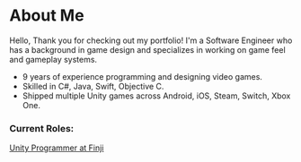 # About Me

Hello, Thank you for checking out my portfolio! I'm a Software Engineer who has a background in game design and specializes in working on game feel and gameplay systems. 

<div style="text-align: left">

- 9 years of experience programming and designing video games.
- Skilled in C#, Java, Swift, Objective C.
- Shipped multiple Unity games across Android, iOS, Steam, Switch, Xbox One.  

</div>

### Current Roles:

[Unity Programmer at Finji](https://finji.co/)